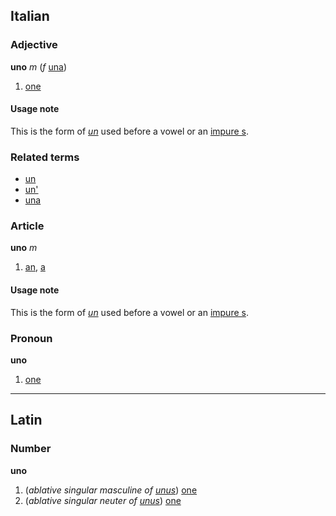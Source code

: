 ==Italian==
===Adjective===
'''uno''' ''m'' (''f'' [[una]])

# [[one]]

====Usage note====
This is the form of ''[[un#Italian|un]]'' used before a vowel or an [[impure s]].

===Related terms===
*[[un#Italian|un]]
*[[un'#Italian|un']]
*[[una#Italian|una]]

===Article===
'''uno''' ''m''

#[[an]], [[a]]

====Usage note====
This is the form of ''[[un#Italian|un]]'' used before a vowel or an [[impure s]].

===Pronoun===
'''uno'''

#[[one]]

----
==Latin==
===Number===
'''uno'''

#(''ablative singular masculine of [[unus]]'') [[one]]
#(''ablative singular neuter of [[unus]]'') [[one]]